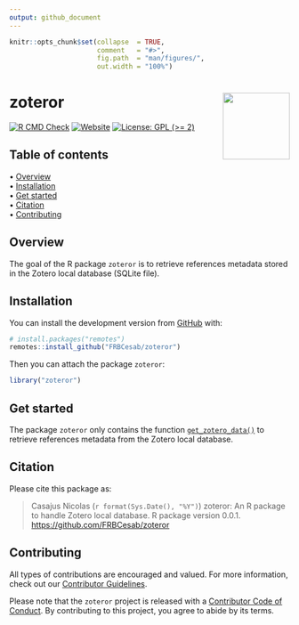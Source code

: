 ```yaml
---
output: github_document
---
```


<!-- README.md is generated from README.Rmd. Please edit that file -->


```r
knitr::opts_chunk$set(collapse  = TRUE,
                      comment   = "#>",
                      fig.path  = "man/figures/",
                      out.width = "100%")
```



zoteror <img src="man/figures/package-sticker.png" align="right" style="float:right; height:120px;"/>
=========================================================

<!-- badges: start -->
[![R CMD Check](https://github.com/FRBCesab/zoteror/actions/workflows/R-CMD-check.yaml/badge.svg)](https://github.com/FRBCesab/zoteror/actions/workflows/R-CMD-check.yaml)
[![Website](https://github.com/FRBCesab/zoteror/actions/workflows/pkgdown.yaml/badge.svg)](https://github.com/FRBCesab/zoteror/actions/workflows/pkgdown.yaml)
[![License: GPL (>= 2)](https://img.shields.io/badge/License-GPL%20%28%3E%3D%202%29-blue.svg)](https://choosealicense.com/licenses/gpl-2.0/)
<!-- badges: end -->



## Table of contents

<p align="left">
  • <a href="#overview">Overview</a><br>
  • <a href="#installation">Installation</a><br>
  • <a href="#get-started">Get started</a><br>
  • <a href="#citation">Citation</a><br>
  • <a href="#contributing">Contributing</a>
</p>



## Overview

The goal of the R package `zoteror` is to retrieve references metadata stored in the 
Zotero local database (SQLite file).



## Installation

You can install the development version from [GitHub](https://github.com/) with:

```r
# install.packages("remotes")
remotes::install_github("FRBCesab/zoteror")
```

Then you can attach the package `zoteror`:

```r
library("zoteror")
```



## Get started

The package `zoteror` only contains the function [`get_zotero_data()`](https://frbcesab.github.io/zoteror/reference/get_zotero_data.html)
to retrieve references metadata from the Zotero local database.


## Citation

Please cite this package as: 

> Casajus Nicolas (`r format(Sys.Date(), "%Y")`) zoteror: An R package to 
handle Zotero local database. R package version 0.0.1. <https://github.com/FRBCesab/zoteror>



## Contributing

All types of contributions are encouraged and valued. For more information, 
check out our [Contributor Guidelines](https://github.com/FRBCesab/zoteror/blob/main/CONTRIBUTING.md).

Please note that the `zoteror` project is released with a 
[Contributor Code of Conduct](https://contributor-covenant.org/version/2/1/CODE_OF_CONDUCT.html). 
By contributing to this project, you agree to abide by its terms.
